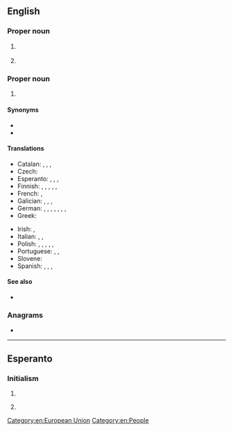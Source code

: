 {{also|mep|mép|мер|мөр}}
==English==
{{wikipedia|lang=en}}

===Proper noun===
{{en-proper noun}}

# {{lb|en|astronomy|US}} {{initialism of|w:Mars Exploration Program|NASA's Mars Exploration Program|lang=en}}
# {{lb|en|Singapore|education}} {{initialism of|[[music|Music]] [[elective|Elective]] [[programme|Programme]]|lang=en}}

===Proper noun===
{{en-noun}}

# {{lb|en|politics|EU}} {{initialism of|[[member|Member]] of the [[European Parliament]]|lang=en}}

====Synonyms====
*{{l|en|Eurodeputy}}
*{{l|en|Euro-MP}}

====Translations====
{{trans-top|Member of the European Parliament}}
* Catalan: {{t|ca|eurodiputat|m}}, {{t|ca|eurodiputada|f}}, {{t|ca|europarlamentari|m}}, {{t|ca|europarlamentària|f}}
* Czech: {{t+|cs|europoslanec|m}}
* Esperanto: {{t|eo|eŭropdeputito}}, {{t|eo|eŭropparlamentano}}, {{t|eo|eŭropoparlamenrano}}, {{t|eo|membro de la Eŭropa Parlamento}}
* Finnish: {{t+|fi|europarlamentaarikko}}, {{t|fi|euroedustaja}}, {{t|fi|eurokansanedustaja}}, {{t|fi|[[Euroopan]] [[parlamentin]] [[jäsen]]}}, {{t+|fi|meppi}} {{qualifier|colloquial}}, {{t+|fi|MEP}}
* French: {{t+|fr|eurodéputé|m}}, {{t+|fr|eurodéputée|f}}
* Galician: {{t|gl|europarlamentario|m}}, {{t|gl|europarlamentaria|f}}, {{t|gl|eurodeputado|m}}, {{t|gl|eurodeputada|f}}
* German: {{t+|de|Europaabgeordneter|m}}, {{t+|de|Europaabgeordnete|f}}, {{t+|de|EU-Abgeordneter|m}}, {{t+|de|EU-Abgeordnete|f}}, {{t|de|Europaparlamentarier|m}}, {{t|de|Europaparlamentarierin|f}}, {{t|de|EU-Parlamentarier|m}}, {{t|de|EU-Parlamentarierin|f}}
* Greek: {{t+|el|ευρωβουλευτής|m|f}}
{{trans-mid}}
* Irish: {{t|ga|FPE}}, {{t|ga|Feisire de Pharlaimint na hEorpa|m}}
* Italian: {{t+|it|europarlamentare|m|f}}, {{t+|it|eurodeputato|m}}, {{t+|it|eurodeputata|f}}
* Polish: {{t+|pl|eurodeputowany|m}}, {{t+|pl|eurodeputowana|f}}, {{t+|pl|europarlamentarzysta|m}}, {{t|pl|europarlamentarzystka|f}}, {{t+|pl|europoseł|m}}, {{t+|pl|europosłanka}}
* Portuguese: {{t+|pt|eurodeputado|m}}, {{t|pt|eurodeputada|f}}, {{t|pt|europarlamentar|m|f}}
* Slovene: {{t|sl|evroposlanec}}
* Spanish: {{t|es|europarlamentario|m}}, {{t|es|europarlamentaria|f}}, {{t|es|eurodiputado|m}}, {{t|es|eurodiputada|f}}
{{trans-bottom}}

====See also====
* {{l|en|Member of Parliament}}

===Anagrams===
* {{anagrams|en|a=emp|EMP|Emp.|MPE|emp}}

[[Category:en:European Union]]
[[Category:en:People]]

----

==Esperanto==

===Initialism===
{{rfc-header|Initialism}}
{{head|eo|initialism}}
# {{initialism of|lang=eo|malneta enlanda produkto||gross domestic product}}
# {{initialism of|lang=eo|[[membro]] de la [[Eŭropa Parlamento]]}} {{gloss|[[MEP]]: [[member]] of the [[European Parliament]]}}